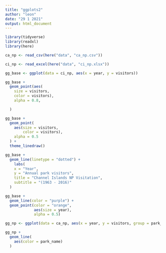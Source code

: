 ```yaml
---
title: "ggplots2"
author: "leon"
date: "29 1 2021"
output: html_document
---
```


```r
library(tidyverse)
library(readxl)
library(here)
```

```r
ca_np <- read_csv(here("data", "ca_np.csv"))
```
```r
ci_np <- read_excel(here("data", "ci_np.xlsx"))
```

```r
gg_base <- ggplot(data = ci_np, aes(x = year, y = visitors))
```

```r
gg_base +
  geom_point(aes(
    size = visitors,
    color = visitors),
    alpha = 0.8,

  )
```

```r
gg_base +
  geom_point(
    aes(size = visitors,
        color = visitors),
    alpha = 0.5
  ) +
  theme_linedraw()
```

```r
gg_base +
  geom_line(linetype = "dotted") +
    labs(
    x = "Year",
    y = "Annual park visitors",
    title = "Channel Islands NP Visitation",
    subtitle = "(1963 - 2016)"
  )
```

```r
gg_base +
  geom_line(color = "purple") +
  geom_point(color = "orange",
             aes(size = year),
             alpha = 0.5)
```

```r
gg_np <- ggplot(data = ca_np, aes(x = year, y = visitors, group = park_name))
```


```r
gg_np +
  geom_line(
    aes(color = park_name)
  )
```
